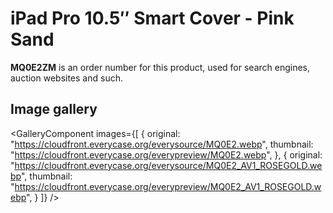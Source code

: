
# iPad Pro 10.5″ Smart Cover - Pink Sand

<Callout type='info' emoji='👉🏻'>**MQ0E2ZM** is an order number for this product, used for search engines, auction websites and such.</Callout>

## Image gallery

<GalleryComponent
    images={[
      {
        original: "https://cloudfront.everycase.org/everysource/MQ0E2.webp",
        thumbnail: "https://cloudfront.everycase.org/everypreview/MQ0E2.webp",
      },
      {
        original: "https://cloudfront.everycase.org/everysource/MQ0E2_AV1_ROSEGOLD.webp",
        thumbnail: "https://cloudfront.everycase.org/everypreview/MQ0E2_AV1_ROSEGOLD.webp",
      }
    ]}
  />
